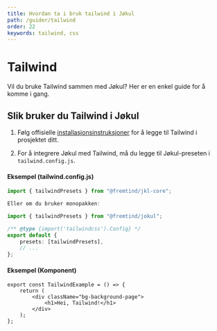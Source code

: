 ```yaml
---
title: Hvordan ta i bruk tailwind i Jøkul
path: /guider/tailwind
order: 22
keywords: tailwind, css
---
```


# Tailwind

<Ingress>
    Vil du bruke Tailwind sammen med Jøkul? Her er en enkel guide for å komme i
    gang.
</Ingress>

## Slik bruker du Tailwind i Jøkul

1. Følg offisielle [installasjonsinstruksjoner](https://tailwindcss.com/docs/installation) for å legge til Tailwind i prosjektet ditt.

2. For å integrere Jøkul med Tailwind, må du legge til Jøkul-preseten i `tailwind.config.js`.

#### Eksempel (tailwind.config.js)

```ts
import { tailwindPresets } from "@fremtind/jkl-core";

Eller om du bruker monopakken:

import { tailwindPresets } from "@fremtind/jokul";

/** @type {import('tailwindcss').Config} */
export default {
    presets: [tailwindPresets],
    // ...
};
```

#### Eksempel (Komponent)

```tsx
export const TailwindExample = () => {
    return (
        <div className="bg-background-page">
            <h1>Hei, Tailwind!</h1>
        </div>
    );
};
```
